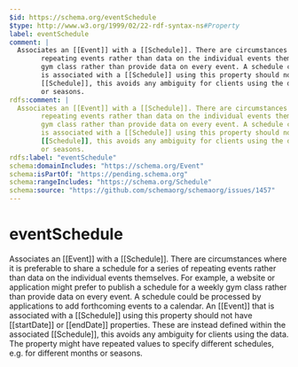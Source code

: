 ```yaml
---
$id: https://schema.org/eventSchedule
$type: http://www.w3.org/1999/02/22-rdf-syntax-ns#Property
label: eventSchedule
comment: |
  Associates an [[Event]] with a [[Schedule]]. There are circumstances where it is preferable to share a schedule for a series of
        repeating events rather than data on the individual events themselves. For example, a website or application might prefer to publish a schedule for a weekly
        gym class rather than provide data on every event. A schedule could be processed by applications to add forthcoming events to a calendar. An [[Event]] that
        is associated with a [[Schedule]] using this property should not have [[startDate]] or [[endDate]] properties. These are instead defined within the associated
        [[Schedule]], this avoids any ambiguity for clients using the data. The property might have repeated values to specify different schedules, e.g. for different months
        or seasons.
rdfs:comment: |
  Associates an [[Event]] with a [[Schedule]]. There are circumstances where it is preferable to share a schedule for a series of
        repeating events rather than data on the individual events themselves. For example, a website or application might prefer to publish a schedule for a weekly
        gym class rather than provide data on every event. A schedule could be processed by applications to add forthcoming events to a calendar. An [[Event]] that
        is associated with a [[Schedule]] using this property should not have [[startDate]] or [[endDate]] properties. These are instead defined within the associated
        [[Schedule]], this avoids any ambiguity for clients using the data. The property might have repeated values to specify different schedules, e.g. for different months
        or seasons.
rdfs:label: "eventSchedule"
schema:domainIncludes: "https://schema.org/Event"
schema:isPartOf: "https://pending.schema.org"
schema:rangeIncludes: "https://schema.org/Schedule"
schema:source: "https://github.com/schemaorg/schemaorg/issues/1457"
---
```


# eventSchedule

Associates an [[Event]] with a [[Schedule]]. There are circumstances where it is preferable to share a schedule for a series of
      repeating events rather than data on the individual events themselves. For example, a website or application might prefer to publish a schedule for a weekly
      gym class rather than provide data on every event. A schedule could be processed by applications to add forthcoming events to a calendar. An [[Event]] that
      is associated with a [[Schedule]] using this property should not have [[startDate]] or [[endDate]] properties. These are instead defined within the associated
      [[Schedule]], this avoids any ambiguity for clients using the data. The property might have repeated values to specify different schedules, e.g. for different months
      or seasons.

